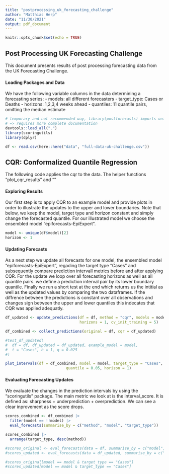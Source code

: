 ```yaml
---
title: "postprocessing_uk_forecasting_challenge"
author: "Matthias Herp"
date: "11/30/2021"
output: pdf_document
---
```


```r
knitr::opts_chunk$set(echo = TRUE)
```

## Post Processing UK Forecasting Challenge

This document presents results of post processing forecasting data from the UK Forecasting Challenge. 

#### Loading Packages and Data

We have the following variable columns in the data determining a forecasting series:
- models: all different forecasters
- target_type: Cases or Deaths
- horizons: 1,2,3,4 weeks ahead
- quantiles: 11 quantile pairs, omitting the median estimate

```r
# temporary and not recommended way, library(postforecasts) imports only functions with @export tag
# => requires more complete documentation
devtools::load_all(".")
library(scoringutils)
library(dplyr)

df <- read.csv(here::here("data", "full-data-uk-challenge.csv"))
```

## CQR: Conformalized Quantile Regression

The following code applies the cqr to the data. The helper functions "plot_cqr_results" and ""

#### Exploring Results

Our first step is to apply CQR to an example model and provide plots in order to illustrate the updates to the upper and lower boundaries. Note that below, we keep the model, target type and horizon constant and simply change the forecasted quantile. For our illustrated model we choose the ensembled model "epiforecasts-EpiExpert".

```r
model <- unique(df$model)[2]
horizon <- 1
```

#### Updating Forecasts

As a next step we update all forecasts for one model, the ensembled model "epiforecasts-EpiExpert", regading the target type "Cases" and subsequently compare prediction intervall metrics before and after applying CQR. For the update we loop over all forecasting horizons as well as all quantile pairs. we define a prediction interval pair by its lower boundary quantile. Finally we run a short test at the end which returns us the intitial as well as the updated values by comparing the two dataframes. If the diffrence between the predictions is constant over all observations and changes sign between the upper and lower quantiles this indecates that CQR was applied adequatly.

```r
df_updated <- update_predictions(df = df, method = "cqr", models = model, locations = "GB",
                                 horizons = 1, cv_init_training = 5)

df_combined <- collect_predictions(original = df, cqr = df_updated)

#test_df_updated(
#  df = df, df_updated = df_updated, example_model = model,
#  t = "Cases", h = 1, q = 0.025
#)
```

```r
plot_intervals(df = df_combined, model = model, target_type = "Cases",
                           quantile = 0.05, horizon = 1)
```

#### Evaluating Forecasting Updates

We evaluate the changes in the prediction intervals by using the "scoringutils" package. The main metric we look at is the interval_score. It is defined as: sharpness + underprediction + overprediction. We can see a clear inprovement as the score drops.

```r
scores_combined <- df_combined |>
  filter(model == !!model) |>
  eval_forecasts(summarise_by = c("method", "model", "target_type"))

scores_combined |> 
  arrange(target_type, desc(method))

#scores_original <- eval_forecasts(data = df, summarise_by = c("model", "target_type"))
#scores_updated <- eval_forecasts(data = df_updated, summarise_by = c("model", "target_type"))

#scores_original[model == model & target_type == "Cases"]
#scores_updated[model == model & target_type == "Cases"]
```
